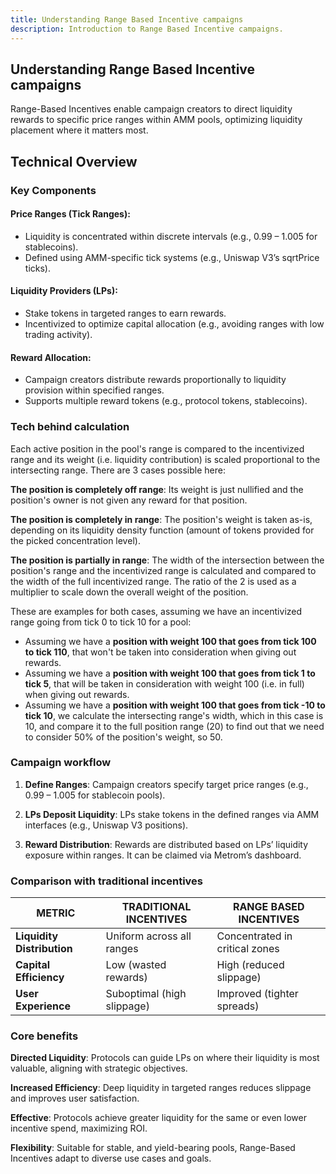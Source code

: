 ```yaml
---
title: Understanding Range Based Incentive campaigns
description: Introduction to Range Based Incentive campaigns.
---
```


## Understanding Range Based Incentive campaigns

Range-Based Incentives enable campaign creators to direct liquidity rewards to
specific price ranges within AMM pools, optimizing liquidity placement where it
matters most.

## Technical Overview

### Key Components

#### Price Ranges (Tick Ranges):

- Liquidity is concentrated within discrete intervals (e.g., 0.99 – 1.005 for
  stablecoins).
- Defined using AMM-specific tick systems (e.g., Uniswap V3’s sqrtPrice ticks).

#### Liquidity Providers (LPs):

- Stake tokens in targeted ranges to earn rewards.
- Incentivized to optimize capital allocation (e.g., avoiding ranges with low
  trading activity).

#### Reward Allocation:

- Campaign creators distribute rewards proportionally to liquidity provision
  within specified ranges.
- Supports multiple reward tokens (e.g., protocol tokens, stablecoins).

### Tech behind calculation

Each active position in the pool's range is compared to the incentivized range
and its weight (i.e. liquidity contribution) is scaled proportional to the
intersecting range. There are 3 cases possible here:

**The position is completely off range**: Its weight is just nullified and the
position's owner is not given any reward for that position.

**The position is completely in range**: The position's weight is taken as-is,
depending on its liquidity density function (amount of tokens provided for the
picked concentration level).

**The position is partially in range**: The width of the intersection between
the position's range and the incentivized range is calculated and compared to
the width of the full incentivized range. The ratio of the 2 is used as a
multiplier to scale down the overall weight of the position.

These are examples for both cases, assuming we have an incentivized range going
from tick 0 to tick 10 for a pool:

- Assuming we have a **position with weight 100 that goes from tick 100 to tick
  110**, that won't be taken into consideration when giving out rewards.
- Assuming we have a **position with weight 100 that goes from tick 1 to tick
  5**, that will be taken in consideration with weight 100 (i.e. in full) when
  giving out rewards.
- Assuming we have a **position with weight 100 that goes from tick -10 to tick
  10**, we calculate the intersecting range's width, which in this case is 10,
  and compare it to the full position range (20) to find out that we need to
  consider 50% of the position's weight, so 50.

### Campaign workflow

1. **Define Ranges**: Campaign creators specify target price ranges (e.g., 0.99
   – 1.005 for stablecoin pools).

2. **LPs Deposit Liquidity**: LPs stake tokens in the defined ranges via AMM
   interfaces (e.g., Uniswap V3 positions).

3. **Reward Distribution**: Rewards are distributed based on LPs’ liquidity
   exposure within ranges. It can be claimed via Metrom’s dashboard.

### Comparison with traditional incentives

| METRIC                     | TRADITIONAL INCENTIVES     | RANGE BASED INCENTIVES                                            |
| -------------------------- | -------------------------- | ----------------------------------------------------------------- |
| **Liquidity Distribution** | Uniform across all ranges  | <span className="greenText">Concentrated in critical zones</span> |
| **Capital Efficiency**     | Low (wasted rewards)       | <span className="greenText">High (reduced slippage)</span>        |
| **User Experience**        | Suboptimal (high slippage) | <span className="greenText">Improved (tighter spreads)</span>     |

### Core benefits

**Directed Liquidity**: Protocols can guide LPs on where their liquidity is most
valuable, aligning with strategic objectives.

**Increased Efficiency**: Deep liquidity in targeted ranges reduces slippage and
improves user satisfaction.

**Effective**: Protocols achieve greater liquidity for the same or even lower
incentive spend, maximizing ROI.

**Flexibility**: Suitable for stable, and yield-bearing pools, Range-Based
Incentives adapt to diverse use cases and goals.
